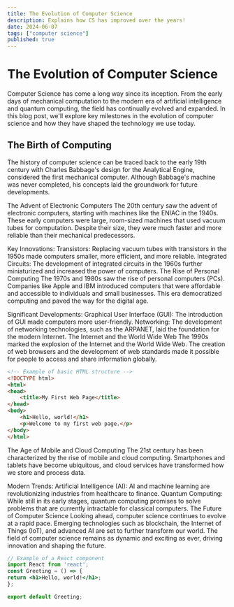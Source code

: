 ```yaml
---
title: The Evolution of Computer Science
description: Explains how CS has improved over the years!
date: 2024-06-07
tags: ["computer science"]
published: true
---
```


# The Evolution of Computer Science

Computer Science has come a long way since its inception. From the early days of mechanical computation to the modern era of artificial intelligence and quantum computing, the field has continually evolved and expanded. In this blog post, we'll explore key milestones in the evolution of computer science and how they have shaped the technology we use today.

## The Birth of Computing

The history of computer science can be traced back to the early 19th century with Charles Babbage's design for the Analytical Engine, considered the first mechanical computer. Although Babbage's machine was never completed, his concepts laid the groundwork for future developments.


The Advent of Electronic Computers
The 20th century saw the advent of electronic computers, starting with machines like the ENIAC in the 1940s. These early computers were large, room-sized machines that used vacuum tubes for computation. Despite their size, they were much faster and more reliable than their mechanical predecessors.

Key Innovations:
Transistors: Replacing vacuum tubes with transistors in the 1950s made computers smaller, more efficient, and more reliable.
Integrated Circuits: The development of integrated circuits in the 1960s further miniaturized and increased the power of computers.
The Rise of Personal Computing
The 1970s and 1980s saw the rise of personal computers (PCs). Companies like Apple and IBM introduced computers that were affordable and accessible to individuals and small businesses. This era democratized computing and paved the way for the digital age.

Significant Developments:
Graphical User Interface (GUI): The introduction of GUI made computers more user-friendly.
Networking: The development of networking technologies, such as the ARPANET, laid the foundation for the modern Internet.
The Internet and the World Wide Web
The 1990s marked the explosion of the Internet and the World Wide Web. The creation of web browsers and the development of web standards made it possible for people to access and share information globally.

```html
<!-- Example of basic HTML structure -->
<!DOCTYPE html>
<html>
<head>
    <title>My First Web Page</title>
</head>
<body>
    <h1>Hello, world!</h1>
    <p>Welcome to my first web page.</p>
</body>
</html>
```

The Age of Mobile and Cloud Computing
The 21st century has been characterized by the rise of mobile and cloud computing. Smartphones and tablets have become ubiquitous, and cloud services have transformed how we store and process data.

Modern Trends:
Artificial Intelligence (AI): AI and machine learning are revolutionizing industries from healthcare to finance.
Quantum Computing: While still in its early stages, quantum computing promises to solve problems that are currently intractable for classical computers.
The Future of Computer Science
Looking ahead, computer science continues to evolve at a rapid pace. Emerging technologies such as blockchain, the Internet of Things (IoT), and advanced AI are set to further transform our world. The field of computer science remains as dynamic and exciting as ever, driving innovation and shaping the future.

```jsx
// Example of a React component
import React from 'react';
const Greeting = () => {
return <h1>Hello, world!</h1>;
};

export default Greeting;